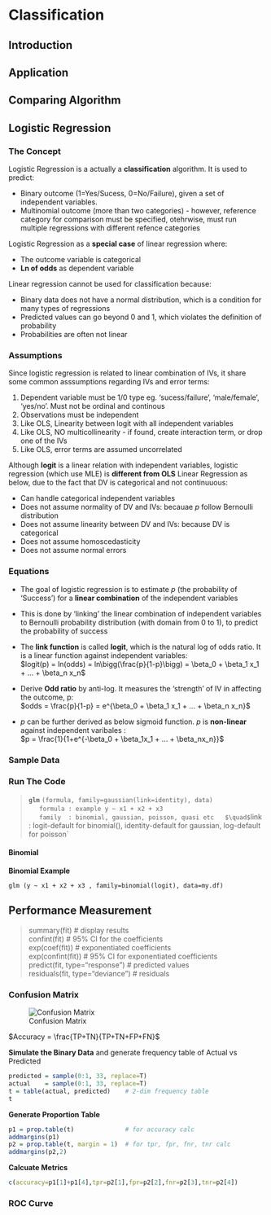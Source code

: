 # Classification

## Introduction

## Application

## Comparing Algorithm

## Logistic Regression

### The Concept

Logistic Regression is a actually a **classification** algorithm. It is used to predict: 

- Binary outcome (1=Yes/Sucess, 0=No/Failure), given a set of independent variables. 
- Multinomial outcome (more than two categories) - however, reference category for comparison must be specified, otehrwise, must run multiple regressions with different refence categories  

Logistic Regression as a **special case** of linear regression where:  

- The outcome variable is categorical   
- **Ln of odds** as dependent variable  

Linear regression cannot be used for classification because:  

- Binary data does not have a normal distribution, which is a condition for many types of regressions  
- Predicted values can go beyond 0 and 1, which violates the definition of probability  
- Probabilities are often not linear  

### Assumptions

Since logistic regression is related to linear combination of IVs, it share some common asssumptions regarding IVs and error terms:  

1. Dependent variable must be 1/0 type eg. 'sucess/failure', 'male/female', 'yes/no'. Must not be ordinal and continous  
2. Observations must be independent  
3. Like OLS, Linearity between logit with all independent variables  
4. Like OLS, NO multicollinearity - if found, create interaction term, or drop one of the IVs  
5. Like OLS, error terms are assumed uncorrelated  

Although **logit**  is a linear relation with independent variables, logistic regression (which use MLE) is **different from OLS** Linear Regression as below, due to the fact that DV is categorical and not continuuous:  

- Can handle categorical independent variables  
- Does not assume normality of DV and IVs: becauae $p$ follow Bernoulli distribution  
- Does not assume linearity between DV and IVs: because DV is categorical  
- Does not assume homoscedasticity  
- Does not assume normal errors  

### Equations

- The goal of logistic regression is to estimate $p$ (the probability of 'Success') for a **linear combination** of the independent variables  
- This is done by 'linking' the linear combination of independent variables to Bernoulli probability distribution (with domain from 0 to 1), to predict the probability of success  

- The **link function** is called **logit**, which is the natural log of odds ratio. It is a linear function against independent variables:  
$logit(p) = ln(odds) = ln\bigg(\frac{p}{1-p}\bigg) = \beta_0 + \beta_1 x_1 + ... + \beta_n x_n$  

- Derive **Odd ratio** by anti-log. It measures the 'strength' of IV in affecting the outcome, p:  
$odds = \frac{p}{1-p} = e^{\beta_0 + \beta_1 x_1 + ... + \beta_n x_n}$  

- $p$ can be further derived as below sigmoid function. $p$ is **non-linear** against independent varibales :  
$p = \frac{1}{1+e^{-\beta_0 + \beta_1x_1 + ... +  \beta_nx_n}}$  


### Sample Data

### Run The Code

> **`glm`** `(formula, family=gaussian(link=identity), data)`  
> $\quad$ `formula : example y ~ x1 + x2 + x3`  
> $\quad$ `family  : binomial, gaussian, poisson, quasi etc  
> $\quad$ `link    : logit-default for binomial(), identity-default for gaussian, log-default for poisson`  

#### Binomial



**Binomial Example**

```
glm (y ~ x1 + x2 + x3 , family=binomial(logit), data=my.df)
```


## Performance Measurement

> summary(fit) # display results  
> confint(fit) # 95% CI for the coefficients  
> exp(coef(fit)) # exponentiated coefficients  
> exp(confint(fit)) # 95% CI for exponentiated coefficients  
> predict(fit, type="response") # predicted values  
> residuals(fit, type="deviance") # residuals   

### Confusion Matrix

![Confusion Matrix](./images/confusion_table.jpg)

$Accuracy = \frac{TP+TN}{TP+TN+FP+FN}$

**Simulate the Binary Data** and generate frequency table of Actual vs Predicted  

```r
predicted = sample(0:1, 33, replace=T)
actual    = sample(0:1, 33, replace=T)
t = table(actual, predicted)    # 2-dim frequency table
t
```

**Generate Proportion Table**  

```r
p1 = prop.table(t)              # for accuracy calc
addmargins(p1)
p2 = prop.table(t, margin = 1)  # for tpr, fpr, fnr, tnr calc
addmargins(p2,2)
```

**Calcuate Metrics**  

```r
c(accuracy=p1[1]+p1[4],tpr=p2[1],fpr=p2[2],fnr=p2[3],tnr=p2[4])
```


### ROC Curve
